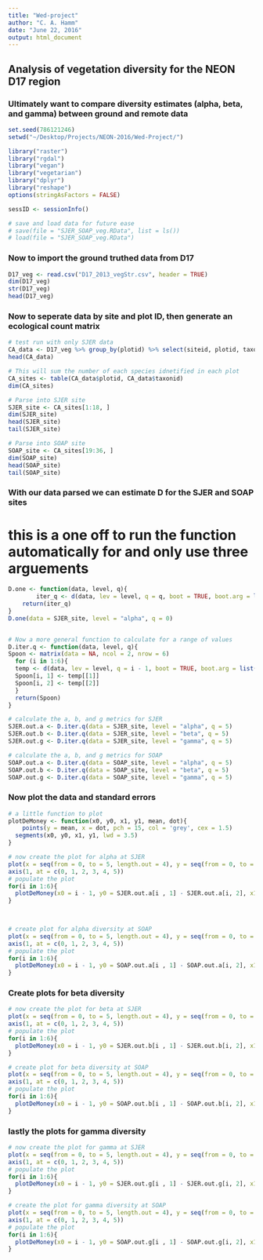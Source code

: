 ```yaml
---
title: "Wed-project"
author: "C. A. Hamm"
date: "June 22, 2016"
output: html_document
---
```


## Analysis of vegetation diversity for the NEON D17 region
### Ultimately want to compare diversity estimates (alpha, beta, and gamma) between ground and remote data

```r
set.seed(786121246)
setwd("~/Desktop/Projects/NEON-2016/Wed-Project/")

library("raster")
library("rgdal")
library("vegan")
library("vegetarian")
library("dplyr")
library("reshape")
options(stringAsFactors = FALSE)

sessID <- sessionInfo()

# save and load data for future ease
# save(file = "SJER_SOAP_veg.RData", list = ls())
# load(file = "SJER_SOAP_veg.RData")
```

### Now to import the ground truthed data from D17

```r
D17_veg <- read.csv("D17_2013_vegStr.csv", header = TRUE)
dim(D17_veg)
str(D17_veg)
head(D17_veg)
```

### Now to seperate data by site and plot ID, then generate an ecological count matrix

```r
# test run with only SJER data
CA_data <- D17_veg %>% group_by(plotid) %>% select(siteid, plotid, taxonid) 
head(CA_data)

# This will sum the number of each species idnetified in each plot 
CA_sites <- table(CA_data$plotid, CA_data$taxonid)
dim(CA_sites)

# Parse into SJER site
SJER_site <- CA_sites[1:18, ]
dim(SJER_site)
head(SJER_site)
tail(SJER_site)

# Parse into SOAP site
SOAP_site <- CA_sites[19:36, ]
dim(SOAP_site)
head(SOAP_site)
tail(SOAP_site)
```

### With our data parsed we can estimate D for the SJER and SOAP sites
# this is a one off to run the function automatically for and only use three arguements
```r
D.one <- function(data, level, q){
		iter_q <- d(data, lev = level, q = q, boot = TRUE, boot.arg = list(num.iter = 1e3))
	return(iter_q)
}
D.one(data = SJER_site, level = "alpha", q = 0)


# Now a more general function to calculate for a range of values
D.iter.q <- function(data, level, q){
Spoon <- matrix(data = NA, ncol = 2, nrow = 6)
  for (i in 1:6){
  temp <- d(data, lev = level, q = i - 1, boot = TRUE, boot.arg = list(num.iter = 1e3))
  Spoon[i, 1] <- temp[[1]]
  Spoon[i, 2] <- temp[[2]]
  }
  return(Spoon)
}

# calculate the a, b, and g metrics for SJER
SJER.out.a <- D.iter.q(data = SJER_site, level = "alpha", q = 5)
SJER.out.b <- D.iter.q(data = SJER_site, level = "beta", q = 5)
SJER.out.g <- D.iter.q(data = SJER_site, level = "gamma", q = 5)

# calculate the a, b, and g metrics for SOAP
SOAP.out.a <- D.iter.q(data = SOAP_site, level = "alpha", q = 5)
SOAP.out.b <- D.iter.q(data = SOAP_site, level = "beta", q = 5)
SOAP.out.g <- D.iter.q(data = SOAP_site, level = "gamma", q = 5)
```

### Now plot the data and standard errors

```r
# a little function to plot
plotDeMoney <- function(x0, y0, x1, y1, mean, dot){
	points(y = mean, x = dot, pch = 15, col = 'grey', cex = 1.5)
  segments(x0, y0, x1, y1, lwd = 3.5)
}

# now create the plot for alpha at SJER
plot(x = seq(from = 0, to = 5, length.out = 4), y = seq(from = 0, to = 3, length.out = 4), xaxt = "n", type = "n", ylab = expression(paste(italic(alpha))), las = 1, xlab = expression(paste(italic("q"))), main = "SJER")
axis(1, at = c(0, 1, 2, 3, 4, 5))
# populate the plot
for(i in 1:6){
  plotDeMoney(x0 = i - 1, y0 = SJER.out.a[i , 1] - SJER.out.a[i, 2], x1 = i - 1, y1 = SJER.out.a[i , 1] + SJER.out.a[i, 2], mean = SJER.out.a[i, 1], dot = i - 1)
}
    


# create plot for alpha diversity at SOAP
plot(x = seq(from = 0, to = 5, length.out = 4), y = seq(from = 0, to = 6, length.out = 4), xaxt = "n", type = "n", ylab = expression(paste(italic(alpha))), las = 1, xlab = expression(paste(italic("q"))), main = "SOAP")
axis(1, at = c(0, 1, 2, 3, 4, 5))
# populate the plot
for(i in 1:6){
  plotDeMoney(x0 = i - 1, y0 = SOAP.out.a[i , 1] - SOAP.out.a[i, 2], x1 = i - 1, y1 = SOAP.out.a[i , 1] + SOAP.out.a[i, 2], mean = SOAP.out.a[i, 1], dot = i - 1)
}
```

### Create plots for beta diversity

```r
# now create the plot for beta at SJER
plot(x = seq(from = 0, to = 5, length.out = 4), y = seq(from = 0, to = 4.2, length.out = 4), xaxt = "n", type = "n", ylab = expression(paste(italic(beta))), las = 1, xlab = expression(paste(italic("q"))), main = "SJER")
axis(1, at = c(0, 1, 2, 3, 4, 5))
# populate the plot
for(i in 1:6){
  plotDeMoney(x0 = i - 1, y0 = SJER.out.b[i , 1] - SJER.out.b[i, 2], x1 = i - 1, y1 = SJER.out.b[i , 1] + SJER.out.b[i, 2], mean = SJER.out.b[i, 1], dot = i - 1)
}

# create plot for beta diversity at SOAP
plot(x = seq(from = 0, to = 5, length.out = 4), y = seq(from = 0, to = 6, length.out = 4), xaxt = "n", type = "n", ylab = expression(paste(italic(beta))), las = 1, xlab = expression(paste(italic("q"))), main = "SOAP")
axis(1, at = c(0, 1, 2, 3, 4, 5))
# populate the plot
for(i in 1:6){
  plotDeMoney(x0 = i - 1, y0 = SOAP.out.b[i , 1] - SOAP.out.b[i, 2], x1 = i - 1, y1 = SOAP.out.b[i , 1] + SOAP.out.b[i, 2], mean = SOAP.out.b[i, 1], dot = i - 1)
}

```

### lastly the plots for gamma diversity

```r
# now create the plot for gamma at SJER
plot(x = seq(from = 0, to = 5, length.out = 4), y = seq(from = 0, to = 12, length.out = 4), xaxt = "n", type = "n", ylab = expression(paste(italic(gamma))), las = 1, xlab = expression(paste(italic("q"))), main = "SJER")
axis(1, at = c(0, 1, 2, 3, 4, 5))
# populate the plot
for(i in 1:6){
  plotDeMoney(x0 = i - 1, y0 = SJER.out.g[i , 1] - SJER.out.g[i, 2], x1 = i - 1, y1 = SJER.out.g[i , 1] + SJER.out.g[i, 2], mean = SJER.out.g[i, 1], dot = i - 1)
}

# create the plot for gamma diversity at SOAP
plot(x = seq(from = 0, to = 5, length.out = 4), y = seq(from = 0, to = 18, length.out = 4), xaxt = "n", type = "n", ylab = expression(paste(italic(gamma))), las = 1, xlab = expression(paste(italic("q"))), main = "SOAP")
axis(1, at = c(0, 1, 2, 3, 4, 5))
# populate the plot
for(i in 1:6){
  plotDeMoney(x0 = i - 1, y0 = SOAP.out.g[i , 1] - SOAP.out.g[i, 2], x1 = i - 1, y1 = SOAP.out.g[i , 1] + SOAP.out.g[i, 2], mean = SOAP.out.g[i, 1], dot = i - 1)
}
```